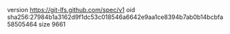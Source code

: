 version https://git-lfs.github.com/spec/v1
oid sha256:27984b1a3162d9f1dc53c018546a6642e9aa1ce8394b7ab0b14bcbfa58505464
size 9661

